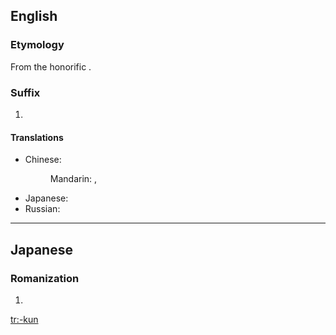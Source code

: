 ==English==

===Etymology===
From the {{etyl|ja|en}} honorific {{m|ja|くん}}.

===Suffix===
{{en-suffix}}

# {{lb|en|anime and manga fandom}} {{non-gloss definition|Appended to a young man's name or nickname to indicate familiarity.}}

====Translations====
{{trans-top|nominal affix indicating familiarity}}
* Chinese:
*: Mandarin: {{t|cmn|君|tr=-jūn|sc=Hani}}, {{t|cmn|菌|tr=-jùn|sc=Hani}}
{{trans-mid}}
* Japanese: {{t|ja|くん|tr=-kun}}
* Russian: {{t|ru|-кун}}
{{trans-bottom}}

----

==Japanese==

===Romanization===
{{ja-romaji}}

# {{ja-romanization of|くん}}

[[tr:-kun]]